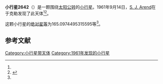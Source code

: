 {{Infobox planet
| bgcolour = #FFFFC0
| name = 2642 Vesale
| symbol = 
| image = 
| caption = 
| discovery = yes
| discovery_ref = 
| discoverer = [[S._J._Arend|S. J. Arend]]
| discovery_site = [[于克勒|于克勒]] 
| discovered = 1961年9月14日
| designations = yes
| mp_name = 
| named_after = 
| alt_names = 1961 RA/ 1961 TC
| mp_category = [[主带小行星|主带小行星]]
| orbit_ref = <ref name="a">[http://ssd.jpl.nasa.gov/sbdb.cgi?sstr=2642 2642 Vesale] {{Wayback|url=http://ssd.jpl.nasa.gov/sbdb.cgi?sstr=2642 |date=20200820023048 }}，小行星數據庫瀏覽器（JPL Small-Body Database Browser）－[[美国国家航空航天局|美国国家航空航天局]]喷气推进实验室</ref>
| epoch = 2456400.5 (2013年4月18日更新)
| aphelion = {{convert|2.872442916630669|AU|km|3|abbr=on|lk=out}}
| perihelion = {{convert|1.980274051611728|AU|km|3|abbr=on}}
| semimajor = {{convert|2.426358484121198|AU|km|3|abbr=on}}
| eccentricity = 0.183849351
| period = 1380.482408 [[日|日]]<br />3.78[[儒略年|儒略年]]
| avg_speed = 
| inclination = 14.47852774562273
| asc_node = 201.2329362416275
| mean_anomaly = 
| arg_peri = 165.0974495315595
| satellites = 
| physical_characteristics = yes
| dimensions = 
| mass = 
| density = 
| surface_grav = 
| escape_velocity = 
| sidereal_day = 
| axial_tilt = 
| pole_ecliptic_lat = 
| pole_ecliptic_lon = 
| albedo = 
| temperatures= 
| temp_name1 = 
| mean_temp_1 = 
| max_temp_1 = 
| temp_name2 = 
| max_temp_2 = 
| spectral_type = 
| abs_magnitude = 165.0974495315595
}}

'''小行星2642'''（{{lang-en|2642 Vesale}}）是一颗围绕[[太阳|太阳]][[公转|公转]]的[[小行星|小行星]]。1961年9月14日，[[S._J._Arend|S. J. Arend]]在于克勒发现了此天体<ref name="a" /><ref>{{cite news|title=小行星列表|url=http://cfa-www.harvard.edu/iau/lists/NumberedMPs.txt|accessdate=2013-07-08|newspaper=哈佛大学|archive-date=2008-05-17|archive-url=https://web.archive.org/web/20080517010638/http://cfa-www.harvard.edu/iau/lists/NumberedMPs.txt|dead-url=no}}</ref>。

这颗小行星的[[绝对星等|绝对星等]]为165.0974495315595等<ref name="a" />。

==参考文献==
{{reflist}}
{{Minor Planet Number|[[小行星2641|小行星2641]]|[[小行星2643|小行星2643]]}}

{{小天体}}

[[Category:小行星带天体|Category:小行星带天体]]
[[Category:1961年发现的小行星|Category:1961年发现的小行星]]

{{asteroid-stub}}